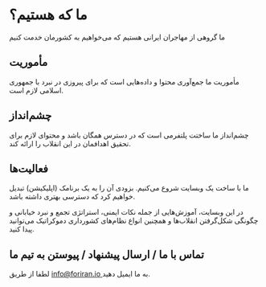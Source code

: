 # ما که هستیم؟

ما گروهی از مهاجران ایرانی هستیم که می‌خواهیم به کشورمان خدمت کنیم

## مأموریت

مأموریت ما جمع‌آوری محتوا و داده‌هایی است که برای پیروزی در نبرد با جمهوری اسلامی لازم است.

## چشم‌انداز

چشم‌انداز ما ساختت پلتفرمی است که در دسترس همگان باشد و محتوای لازم برای تحقیق اهدافمان در این انقلاب را ارائه کند.

## فعالیت‌ها

ما با ساخت یک وبسایت شروع می‌کنیم. بزودی آن را به یک برنامک (اپلیکیشن) تبدیل خواهیم کرد که دسترسی بهتری داشته باشد.

در این وبسایت، آموزش‌هایی از جمله نکات ایمنی، استراتژی تجمع و نبرد خیابانی و چگونگی شکل‌گرفتن انقلاب‌ها و همچنین انواع نظام‌های کشورداری دموکراتیک می‌توانید پیدا کنید.

## تماس با ما / ارسال پیشنهاد / پیوستن به تیم ‌ما

لطفا از طریق [info@foriran.io ](mailto:info@foriran.io) به ما ایمیل دهید.
